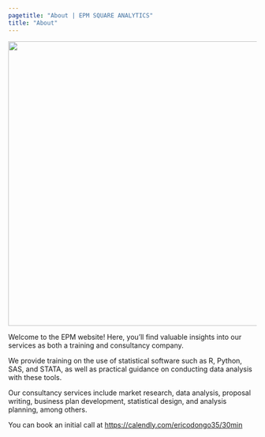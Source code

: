 ```yaml
---
pagetitle: "About | EPM SQUARE ANALYTICS"
title: "About"
---
```


![](images/intropage.jpg){width="800" height="576"}

Welcome to the EPM website! Here, you’ll find valuable insights into our services as both a training and consultancy company.

We provide training on the use of statistical software such as R, Python, SAS, and STATA, as well as practical guidance on conducting data analysis with these tools.

Our consultancy services include market research, data analysis, proposal writing, business plan development, statistical design, and analysis planning, among others.

You can book an initial call at <https://calendly.com/ericodongo35/30min>
